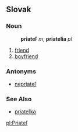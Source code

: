 ==Slovak==
===Noun===
:'''priateľ''' ''m'', '''priatelia''' ''pl''
# [[friend]]
# [[boyfriend]]
===Antonyms===
*[[nepriateľ]]
===See Also===
*[[priateľka]]

[[pl:Priateľ]]